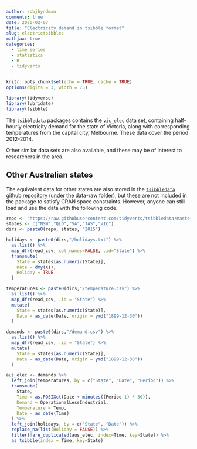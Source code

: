 ```yaml
---
author: robjhyndman
comments: true
date: 2020-02-07
title: "Electricity demand in tsibble format"
slug: electrictsibbles
mathjax: true
categories:
  - time series
  - statistics
  - R
  - tidyverts
---
```


```r
knitr::opts_chunk$set(echo = TRUE, cache = TRUE)
options(digits = 3, width = 75)
```

```r
library(tidyverse)
library(lubridate)
library(tsibble)
```

The `tsibbledata` packages contains the `vic_elec` data set, containing half-hourly electricity demand for the state of Victoria, along with corresponding temperatures from the capital city, Melbourne. These data cover the period 2012-2014.

Other similar data sets are also available, and these may be of interest to researchers in the area.

## Other Australian states

The equivalent data for other states are also stored in the [`tsibbledata` github repository](https://github.com/tidyverts/tsibbledata/) (under the data-raw folder), but these are not included in the package to satisfy CRAN space constraints. However, anyone can still load and use the data with the following code.

```r
repo <- "https://raw.githubusercontent.com/tidyverts/tsibbledata/master/data-raw/vic_elec/"
states <- c("NSW","QLD","SA","TAS","VIC")
dirs <- paste0(repo, states, "2015")

holidays <- paste0(dirs,"/holidays.txt") %>%
  as.list() %>%
  map_dfr(read_csv, col_names=FALSE, .id="State") %>%
  transmute(
    State = states[as.numeric(State)],
    Date = dmy(X1), 
    Holiday = TRUE
  )

temperatures <- paste0(dirs,"/temperature.csv") %>%
  as.list() %>%
  map_dfr(read_csv, .id = "State") %>%
  mutate(
    State = states[as.numeric(State)],
    Date = as_date(Date, origin = ymd("1899-12-30"))
  )

demands <- paste0(dirs,"/demand.csv") %>%
  as.list() %>%
  map_dfr(read_csv, .id = "State") %>%
  mutate(
    State = states[as.numeric(State)],
    Date = as_date(Date, origin = ymd("1899-12-30"))
  )

aus_elec <- demands %>%
  left_join(temperatures, by = c("State", "Date", "Period")) %>%
  transmute(
    State,
    Time = as.POSIXct(Date + minutes((Period-1) * 30)),
    Demand = OperationalLessIndustrial, 
    Temperature = Temp,
    Date = as_date(Time)
  ) %>%
  left_join(holidays, by = c("State", "Date")) %>%
  replace_na(list(Holiday = FALSE)) %>%
  filter(!are_duplicated(aus_elec, index=Time, key=State)) %>%
  as_tsibble(index = Time, key=State)
```


